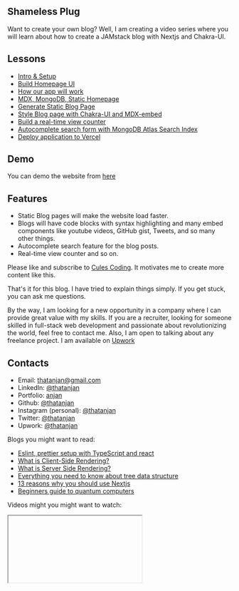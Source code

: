 ## Shameless Plug


Want to create your own blog?
Well, I am creating a video series where you will learn about how to create a JAMstack blog with Nextjs and Chakra-UI.

## Lessons

- [Intro & Setup](https://youtu.be/dMGdsjmw0q8)
- [Build Homepage UI](https://youtu.be/8xQN3jODP0k)
- [How our app will work](https://youtu.be/vySUmFb_9jc)
- [MDX, MongoDB, Static Homepage](https://youtu.be/kPG07USpnes)
- [Generate Static Blog Page](https://youtu.be/3SIOf8lNQZ8)
- [Style Blog page with Chakra-UI and MDX-embed](https://youtu.be/bI7UfEfKnc8)
- [Build a real-time view counter](https://youtu.be/3m6skU9G6S8)
- [Autocomplete search form with MongoDB Atlas Search Index](https://youtu.be/aGsrfMmgq30)
- [Deploy application to Vercel](https://youtu.be/4mFJvRxbMfE)

## Demo

You can demo the website from [here](https://cules-blog-demo.vercel.app/)

## Features

- Static Blog pages will make the website load faster.
- Blogs will have code blocks with syntax highlighting and many embed components like youtube videos, GitHub gist, Tweets, and so many other things.
- Autocomplete search feature for the blog posts.
- Real-time view counter and so on.

Please like and subscribe to [Cules Coding](https://www.youtube.com/channel/UCBaGowNYTUsm3IDaHbLRMYw?sub_confirmation=1). It motivates me to create more content like this.

That's it for this blog. I have tried to explain things simply. If you get stuck, you can ask me questions.

By the way, I am looking for a new opportunity in a company where I can provide great value with my skills. If you are a recruiter, looking for someone skilled in full-stack web development and passionate about revolutionizing the world, feel free to contact me. Also, I am open to talking about any freelance project. I am available on [Upwork](https://www.upwork.com/freelancers/~01371a902900049821)

## Contacts

- Email: thatanjan@gmail.com
- LinkedIn: [@thatanjan](https://linkedin.com/in/thatanjan/)
- Portfolio: [anjan](https://thatanjan.me/)
- Github: [@thatanjan](https://github.com/thatAnjan/)
- Instagram (personal): [@thatanjan](https://instagram.com/thatAnjan/)
- Twitter: [@thatanjan](https://twitter.com/thatAnjan)
- Upwork: [@thatanjan](https://www.upwork.com/freelancers/~01371a902900049821)

Blogs you might want to read:

- [Eslint, prettier setup with TypeScript and react](/blog/setup-eslint-prettier-with-typescript-and-react)
- [What is Client-Side Rendering?](/blog/what-is-client-side-rendering)
- [What is Server Side Rendering?](/blog/what-is-server-side-rendering)
- [Everything you need to know about tree data structure](/blog/everything-you-need-to-know-about-tree-data-structure)
- [13 reasons why you should use Nextjs](/blog/13-reasons-why-you-should-use-Nextjs)
- [Beginners guide to quantum computers](/blog/beginners-guide-to-quantum-computers)

Videos might you might want to watch:

<Iframe videoID='s6J2Q2vOhf0' />
<Iframe videoID='rSa8sUC8m_4' />
<Iframe videoID='0an2g0lq7LU' />
<Iframe videoID='T-n0mrssDiw' />
<Iframe videoID='kVjOEYKUXxE' />
